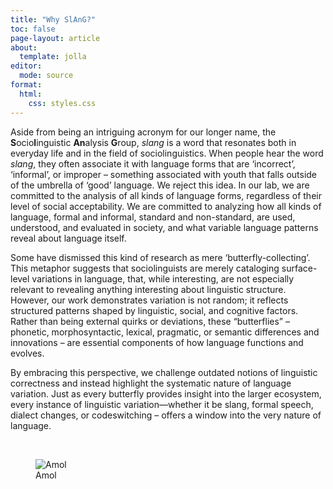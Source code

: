 ```yaml
---
title: "Why SlAnG?"
toc: false
page-layout: article
about: 
  template: jolla
editor: 
  mode: source
format:
  html:
    css: styles.css
---
```


Aside from being an intriguing acronym for our longer name, the **S**ocio**l**inguistic **An**alysis **G**roup, *slang* is a word that resonates both in everyday life and in the field of sociolinguistics. When people hear the word *slang*, they often associate it with language forms that are ‘incorrect’, ‘informal’, or improper – something associated with youth that falls outside of the umbrella of ‘good’ language. We reject this idea. In our lab, we are committed to the analysis of all kinds of language forms, regardless of their level of social acceptability. We are committed to analyzing how all kinds of language, formal and informal, standard and non-standard, are used, understood, and evaluated in society, and what variable language patterns reveal about language itself.

Some have dismissed this kind of research as mere ‘butterfly-collecting’. This metaphor suggests that sociolinguists are merely cataloging surface-level variations in language, that, while interesting, are not especially relevant to revealing anything interesting about linguistic structure. However, our work demonstrates variation is not random; it reflects structured patterns shaped by linguistic, social, and cognitive factors. Rather than being external quirks or deviations, these "butterflies" – phonetic, morphosyntactic, lexical, pragmatic, or semantic differences and innovations – are essential components of how language functions and evolves.

By embracing this perspective, we challenge outdated notions of linguistic correctness and instead highlight the systematic nature of language variation. Just as every butterfly provides insight into the larger ecosystem, every instance of linguistic variation—whether it be slang, formal speech, dialect changes, or codeswitching – offers a window into the very nature of language.

<br>

![Amol](assets/photos/amol.jpg)
